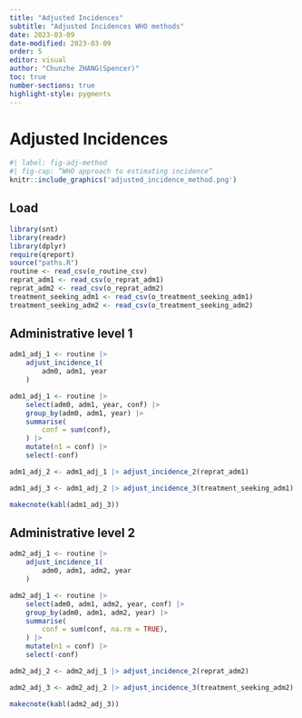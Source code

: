 ```yaml
---
title: "Adjusted Incidences"
subtitle: "Adjusted Incidences WHO methods"
date: 2023-03-09
date-modified: 2023-03-09
order: 5
editor: visual
author: "Chunzhe ZHANG(Spencer)"
toc: true
number-sections: true
highlight-style: pygments
---
```


# Adjusted Incidences

```r
#| label: fig-adj-method
#| fig-cap: “WHO approach to estimating incidence”
knitr::include_graphics('adjusted_incidence_method.png')
```

## Load {.unnumbered}
```r
library(snt)
library(readr)
library(dplyr) 
require(qreport)
source("paths.R")
routine <- read_csv(o_routine_csv)
reprat_adm1 <- read_csv(o_reprat_adm1)
reprat_adm2 <- read_csv(o_reprat_adm2)
treatment_seeking_adm1 <- read_csv(o_treatment_seeking_adm1)
treatment_seeking_adm2 <- read_csv(o_treatment_seeking_adm2)
```

## Administrative level 1
```r
adm1_adj_1 <- routine |>
    adjust_incidence_1(
        adm0, adm1, year
    )

adm1_adj_1 <- routine |>
    select(adm0, adm1, year, conf) |>
    group_by(adm0, adm1, year) |>
    summarise(
        conf = sum(conf),
    ) |>
    mutate(n1 = conf) |>
    select(-conf)

adm1_adj_2 <- adm1_adj_1 |> adjust_incidence_2(reprat_adm1)

adm1_adj_3 <- adm1_adj_2 |> adjust_incidence_3(treatment_seeking_adm1)

makecnote(kabl(adm1_adj_3))
```


## Administrative level 2

```r
adm2_adj_1 <- routine |>
    adjust_incidence_1(
        adm0, adm1, adm2, year
    )

adm2_adj_1 <- routine |>
    select(adm0, adm1, adm2, year, conf) |>
    group_by(adm0, adm1, adm2, year) |>
    summarise(
        conf = sum(conf, na.rm = TRUE),
    ) |>
    mutate(n1 = conf) |>
    select(-conf)

adm2_adj_2 <- adm2_adj_1 |> adjust_incidence_2(reprat_adm2)

adm2_adj_3 <- adm2_adj_2 |> adjust_incidence_3(treatment_seeking_adm2)

makecnote(kabl(adm2_adj_3))
```

